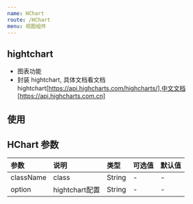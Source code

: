 ```yaml
---
name: HChart
route: /HChart
menu: 视图组件
---
```


## hightchart

- 图表功能
- 封装 hightchart, 具体文档看文档 hightchart[https://api.highcharts.com/highcharts/],中文文档[https://api.highcharts.com.cn]







## 使用
<Playground>
  <HChart
    className="test1"
    option={
      {
        xAxis: {
          categories: ['Jan', 'Feb', 'Mar', 'Apr', 'May', 'Jun', 'Jul', 'Aug', 'Sep', 'Oct', 'Nov', 'Dec']
        },
        series: [{
          data: [29.9, 71.5, 106.4, 129.2, 144.0, 176.0, 135.6, 148.5, 216.4, 194.1, 295.6, 454.4]
        }]
      }
    }
  />
</Playground>

## HChart 参数
| 参数 | 说明 | 类型 | 可选值 | 默认值 |
| :--- | :--- | :--- | :--- | :--- |
| className | class | String | - | - |
| option | hightchart配置 | String | - | - |